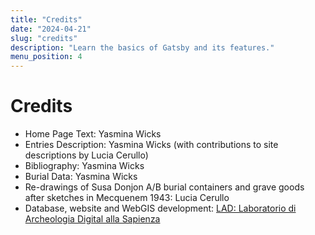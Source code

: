 ```yaml
---
title: "Credits"
date: "2024-04-21"
slug: "credits"
description: "Learn the basics of Gatsby and its features."
menu_position: 4
---
```


# Credits

- Home Page Text: Yasmina Wicks
- Entries Description: Yasmina Wicks (with contributions to site descriptions by Lucia Cerullo)
- Bibliography: Yasmina Wicks
- Burial Data: Yasmina Wicks
- Re-drawings of Susa Donjon A/B burial containers and grave goods after sketches in Mecquenem 1943: Lucia Cerullo
- Database, website and WebGIS development: [LAD: Laboratorio di Archeologia Digital alla Sapienza](https://purl.org/lad)
